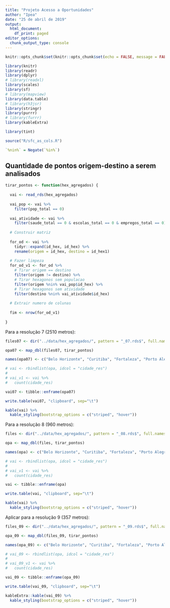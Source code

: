 ```yaml
---
title: "Projeto Acesso a Oportunidades"
author: "Ipea"
date: "25 de abril de 2019"
output:
  html_document:
    df_print: paged
editor_options:
  chunk_output_type: console
---
```


```r
knitr::opts_chunk$set(knitr::opts_chunk$set(echo = FALSE, message = FALSE, warning = FALSE, error = FALSE, eval = TRUE))

library(knitr)
library(readr)
library(dplyr)
# library(readxl)
library(scales)
library(sf)
# library(mapview)
library(data.table)
# library(h3jsr)
library(stringr)
library(purrr)
# library(furrr)
library(kableExtra)

library(tint)

source("R/sfc_as_cols.R")

`%nin%` = Negate(`%in%`)
```

## Quantidade de pontos origem-destino a serem analisados

```r

tirar_pontos <- function(hex_agregados) {
  
  vai <- read_rds(hex_agregados)
  
  vai_pop <- vai %>%
    filter(pop_total == 0)
  
  vai_atividade <- vai %>%
    filter(saude_total == 0 & escolas_total == 0 & empregos_total == 0)
  
  # Construir matriz
  
  for_od <- vai %>%
    tidyr::expand(id_hex, id_hex) %>%
    rename(origem = id_hex, destino = id_hex1)
  
  # Fazer limpeza
  for_od_v1 <- for_od %>%
    # Tirar origem == destino
    filter(origem != destino) %>%
    # Tirar hexagonos sem populacao
    filter(origem %nin% vai_pop$id_hex) %>%
    # Tirar hexagonos sem atividade
    filter(destino %nin% vai_atividade$id_hex)
  
  # Extrair numero de colunas
  
  fim <- nrow(for_od_v1)
    
}

```

Para a resolução 7 (2510 metros):

```r

files07 <- dir("../data/hex_agregados/", pattern = "_07.rds$", full.names = TRUE)

opa07 <- map_dbl(files07, tirar_pontos)

names(opa07) <- c("Belo Horizonte", "Curitiba", "Fortaleza", "Porto Alegre", "Recife", "Rio de Janeiro", "Sao Paulo")

# vai <- rbindlist(opa, idcol = "cidade_res")
# 
# vai_v1 <- vai %>%
#   count(cidade_res)

vai07 <- tibble::enframe(opa07)

write.table(vai07, "clipboard", sep="\t")


```


```r

kable(vai) %>%
  kable_styling(bootstrap_options = c("striped", "hover"))

```


Para a resolução 8 (960 metros):

```r

files <- dir("../data/hex_agregados/", pattern = "_08.rds$", full.names = TRUE)

opa <- map_dbl(files, tirar_pontos)

names(opa) <- c("Belo Horizonte", "Curitiba", "Fortaleza", "Porto Alegre", "Recife", "Rio de Janeiro", "Sao Paulo")

# vai <- rbindlist(opa, idcol = "cidade_res")
# 
# vai_v1 <- vai %>%
#   count(cidade_res)

vai <- tibble::enframe(opa)

write.table(vai, "clipboard", sep="\t")


```


```r

kable(vai) %>%
  kable_styling(bootstrap_options = c("striped", "hover"))

```


Aplicar para a resolução 9 (357 metros):

```r

files_09 <- dir("../data/hex_agregados/", pattern = "_09.rds$", full.names = TRUE)

opa_09 <- map_dbl(files_09, tirar_pontos)

names(opa_09) <- c("Belo Horizonte", "Curitiba", "Fortaleza", "Porto Alegre", "Recife", "Rio de Janeiro", "Sao Paulo")

# vai_09 <- rbindlist(opa, idcol = "cidade_res")
# 
# vai_09_v1 <- vai %>%
#   count(cidade_res)

vai_09 <- tibble::enframe(opa_09)

write.table(vai_09, "clipboard", sep="\t")

```


```r

kableExtra::kable(vai_09) %>%
  kable_styling(bootstrap_options = c("striped", "hover"))

```
